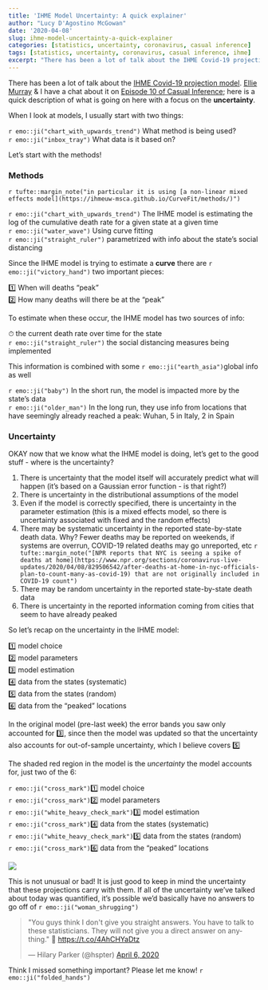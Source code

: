```yaml
---
title: 'IHME Model Uncertainty: A quick explainer'
author: "Lucy D'Agostino McGowan"
date: '2020-04-08'
slug: ihme-model-uncertainty-a-quick-explainer
categories: [statistics, uncertainty, coronavirus, casual inference]
tags: [statistics, uncertainty, coronavirus, casual inference, ihme]
excerpt: "There has been a lot of talk about the IHME Covid-19 projection model. Ellie Murray & I have a chat about it on Episode 10 of Casual Inference; here is a quick description of what is going on here with a focus on the uncertainty."
---
```


There has been a lot of talk about the [IHME Covid-19 projection model](https://covid19.healthdata.org/united-states-of-america). [Ellie Murray](https://twitter/com/EpiEllie) & I have a chat about it on [Episode 10 of Casual Inference](https://casualinfer.libsyn.com/coronavirus-conversations-2); here is a quick description of what is going on here with a focus on the **uncertainty**.

When I look at models, I usually start with two things:

`r emo::ji("chart_with_upwards_trend")` What method is being used?  
`r emo::ji("inbox_tray")` What data is it based on?

Let's start with the methods!

### Methods

`r tufte::margin_note("in particular it is using [a non-linear mixed effects model](https://ihmeuw-msca.github.io/CurveFit/methods/)")`

`r emo::ji("chart_with_upwards_trend")` The IHME model is estimating the log of the cumulative death rate for a given state at a given time  
`r emo::ji("water_wave")` Using curve fitting   
`r emo::ji("straight_ruler")` parametrized with info about the state's social distancing  

Since the IHME model is trying to estimate a **curve** there are `r emo::ji("victory_hand")` two important pieces:

1️⃣ When will deaths "peak"    
2️⃣ How many deaths will there be at the "peak"

To estimate when these occur, the IHME model has two sources of info: 

⏱ the current death rate over time for the state   
`r emo::ji("straight_ruler")` the social distancing measures being implemented 

This information is combined with some `r emo::ji("earth_asia")`global info as well

`r emo::ji("baby")` In the short run, the model is impacted more by the state's data  
`r emo::ji("older_man")` In the long run, they use info from locations that have seemingly already reached a peak: Wuhan, 5 in Italy, 2 in Spain

### Uncertainty

OKAY now that we know what the IHME model is doing, let's get to the good stuff - where is the uncertainty? 

1. There is uncertainty that the model itself will accurately predict what will happen (it's based on a Gaussian error function - is that right?)  
2. There is uncertainty in the distributional assumptions of the model  
3. Even if the model is correctly specified, there is uncertainty in the parameter estimation (this is a mixed effects model, so there is uncertainty associated with fixed and the random effects)  
4. There may be systematic uncertainty in the reported state-by-state death data. Why? Fewer deaths may be reported on weekends, if systems are overrun, COVID-19 related deaths may go unreported, etc `r tufte::margin_note("[NPR reports that NYC is seeing a spike of deaths at home](https://www.npr.org/sections/coronavirus-live-updates/2020/04/08/829506542/after-deaths-at-home-in-nyc-officials-plan-to-count-many-as-covid-19) that are not originally included in COVID-19 count")`  
5. There may be random uncertainty in the reported state-by-state death data
6. There is uncertainty in the reported information coming from cities that seem to have already peaked

So let's recap on the uncertainty in the IHME model:

1️⃣ model choice   
2️⃣ model parameters   
3️⃣ model estimation   
4️⃣ data from the states (systematic)   
5️⃣ data from the states (random)   
6️⃣ data from the "peaked" locations  

In the original model (pre-last week) the error bands you saw only accounted for 3️⃣, since then the model was updated so that the uncertainty also accounts for out-of-sample uncertainty, which I believe covers 5️⃣

The shaded red region in the model is the *uncertainty* the model accounts for, just two of the 6:

`r emo::ji("cross_mark")`1️⃣ model choice    
`r emo::ji("cross_mark")`2️⃣ model parameters     
`r emo::ji("white_heavy_check_mark")`3️⃣ model estimation   
`r emo::ji("cross_mark")`4️⃣ data from the states (systematic)        
`r emo::ji("white_heavy_check_mark")`5️⃣ data from the states (random)       
`r emo::ji("cross_mark")`6️⃣ data from the "peaked" locations

![](https://pbs.twimg.com/media/EVHHUCqVAAAVbtw?format=jpg&name=medium)

This is not unusual or bad! It is just good to keep in mind the uncertainty that these projections carry with them. If all of the uncertainty we've talked about today was quantified, it's possible we'd basically have no answers to go off of `r emo::ji("woman_shrugging")`

<blockquote class="twitter-tweet"><p lang="en" dir="ltr">&quot;You guys think I don&#39;t give you straight answers. You have to talk to these statisticians. They will not give you a direct answer on anything.&quot; 🤣 <a href="https://t.co/4AhCHYaDtz">https://t.co/4AhCHYaDtz</a></p>&mdash; Hilary Parker (@hspter) <a href="https://twitter.com/hspter/status/1246955939946803202?ref_src=twsrc%5Etfw">April 6, 2020</a></blockquote> <script async src="https://platform.twitter.com/widgets.js" charset="utf-8"></script>

Think I missed something important? Please let me know! `r emo::ji("folded_hands")`